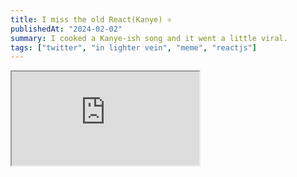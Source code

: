 ```yaml
---
title: I miss the old React(Kanye) ⚛
publishedAt: "2024-02-02"
summary: I cooked a Kanye-ish song and it went a little viral.
tags: ["twitter", "in lighter vein", "meme", "reactjs"]
---
```


<Iframe src="https://www.bandlab.com/embed/?id=34e3f07c-36c1-ee11-b660-000d3a428b97" />

<Alert>
  Let me inform you beforehand that this song is a light take on the recent
  accomplishments in ReactJS ⚛. I do not, in any way, hate ReactJS. In fact, it
  is one of my favorite pieces of technology in modern times!
</Alert>

## Prologue

It was at around 1 am, I had just finished making my bed. I give my Twitter(X) feed one last scroll
and that's when I discover a trending tweet by a well known Twitter personality, it was kinda like Kanye's
interlude, and in his voice! He later linked the repo below.

<LinkPreview
  imageUrl="https://github.githubassets.com/assets/mona-loading-dark-7701a7b97370.gif"
  title="voicepaw/so-vits-svc-fork"
  description="so-vits-svc fork with realtime support, improved interface and more features."
  link="https://github.com/voicepaw/so-vits-svc-fork"
/>

This tweet quoted another tweet by a tech entreprenuer who actually wrote it. Me being me, I quicly capitalzed on the idea, opened up my Bandlab after 4 years and started cooking. Needless to say it came out pretty neat!✨

<Alert>
  Despite being a fan of Kanye's recent work, I frequently revisit his debut
  album, "The College Dropout," finding myself nostalgic for the old Kanye.{" "}
  <br />
  <br />
  Kanye himself acknowledges this sentiment in his song "I Love Kanye,"
  prompting reflection on why many share a preference for the earlier phase of
  his career. The song has no instrumental, here give it a play.:
  <br />
  <Iframe src="https://open.spotify.com/embed/track/5CGS4UovzA7ftCJkLVXQju?utm_source=generator" />
</Alert>

## My one day of fame

<Tweet id="1753139902773096544" theme="light" />
